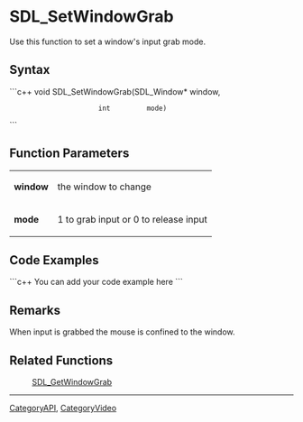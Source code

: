 <!-- pragma section-numbers off -->
<!-- pragma disable-camelcase -->

= SDL_SetWindowGrab =
Use this function to set a window's input grab mode.


== Syntax ==
```c++
void SDL_SetWindowGrab(SDL_Window* window,
                       int         mode)
```

== Function Parameters ==
{|
|'''window'''
|the window to change
|-
|'''mode'''
|1 to grab input or 0 to release input
|}

== Code Examples ==
```c++
You can add your code example here
```

== Remarks ==
When input is grabbed the mouse is confined to the window.

== Related Functions ==
:[[SDL_GetWindowGrab]]

----
[[CategoryAPI]], [[CategoryVideo]]
